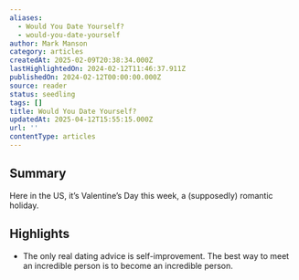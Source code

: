 ```yaml
---
aliases:
  - Would You Date Yourself?
  - would-you-date-yourself
author: Mark Manson
category: articles
createdAt: 2025-02-09T20:38:34.000Z
lastHighlightedOn: 2024-02-12T11:46:37.911Z
publishedOn: 2024-02-12T00:00:00.000Z
source: reader
status: seedling
tags: []
title: Would You Date Yourself?
updatedAt: 2025-04-12T15:55:15.000Z
url: ''
contentType: articles
---
```

## Summary

Here in the US, it’s Valentine’s Day this week, a (supposedly) romantic holiday.

## Highlights

- The only real dating advice is self-improvement. The best way to meet an incredible person is to become an incredible person.
